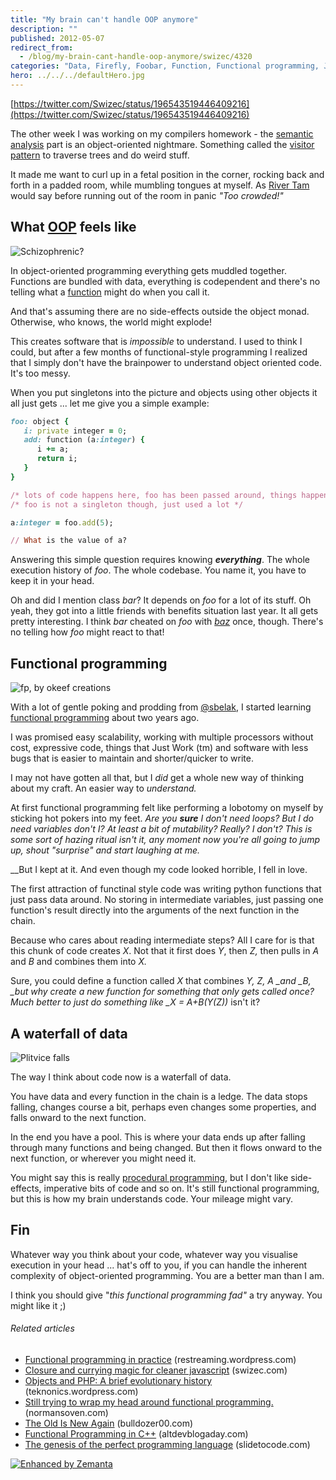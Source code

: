 ```yaml
---
title: "My brain can't handle OOP anymore"
description: ""
published: 2012-05-07
redirect_from:
  - /blog/my-brain-cant-handle-oop-anymore/swizec/4320
categories: "Data, Firefly, Foobar, Function, Functional programming, Joss Whedon, Languages, Object-oriented programming, Programming, River Tam, Uncategorized, Visitor pattern"
hero: ../../../defaultHero.jpg
---
```


[https://twitter.com/Swizec/status/196543519446409216](https://twitter.com/Swizec/status/196543519446409216)

The other week I was working on my compilers homework - the [semantic analysis](http://en.wikipedia.org/wiki/Compiler "Compiler") part is an object-oriented nightmare. Something called the [visitor pattern](http://en.wikipedia.org/wiki/Visitor_pattern "Visitor pattern") to traverse trees and do weird stuff.

It made me want to curl up in a fetal position in the corner, rocking back and forth in a padded room, while mumbling tongues at myself. As [River Tam](http://en.wikipedia.org/wiki/List_of_Firefly_characters "List of Firefly characters") would say before running out of the room in panic _"Too crowded!"_

## What [OOP](http://en.wikipedia.org/wiki/Object-oriented_programming "Object-oriented programming") feels like

![Schizophrenic?](https://swizec.com/wp-content/uploads/2012/05/Summer_Glau_as_River_Tam_in_Serenity_Wallpaper__yvt2-300x225.jpg "Schizophrenic?")

In object-oriented programming everything gets muddled together. Functions are bundled with data, everything is codependent and there's no telling what a [function](http://en.wikipedia.org/wiki/Function_%28mathematics%29 "Function (mathematics)") might do when you call it.

And that's assuming there are no side-effects outside the object monad. Otherwise, who knows, the world might explode!

This creates software that is _impossible_ to understand. I used to think I could, but after a few months of functional-style programming I realized that I simply don't have the brainpower to understand object oriented code. It's too messy.

When you put singletons into the picture and objects using other objects it all just gets ... let me give you a simple example:

```ruby
foo: object {
   i: private integer = 0;
   add: function (a:integer) {
      i += a;
      return i;
   }
}

/* lots of code happens here, foo has been passed around, things happened */
/* foo is not a singleton though, just used a lot */

a:integer = foo.add(5);

// What is the value of a?
```

Answering this simple question requires knowing _**everything**_. The whole execution history of _foo_. The whole codebase. You name it, you have to keep it in your head.

Oh and did I mention class _bar_? It depends on _foo_ for a lot of its stuff. Oh yeah, they got into a little friends with benefits situation last year. It all gets pretty interesting. I think _bar_ cheated on _foo_ with _[baz](http://en.wikipedia.org/wiki/Foobar "Foobar")_ once, though. There's no telling how _foo_ might react to that!

## Functional programming

![fp, by okeef creations](https://swizec.com/wp-content/uploads/2012/05/fp1.png "fp, by okeef creations")

With a lot of gentle poking and prodding from [@sbelak](http://twitter.com/sbelak), I started learning [functional programming](http://en.wikipedia.org/wiki/Functional_programming "Functional programming") about two years ago.

I was promised easy scalability, working with multiple processors without cost, expressive code, things that Just Work (tm) and software with less bugs that is easier to maintain and shorter/quicker to write.

I may not have gotten all that, but I _did_ get a whole new way of thinking about my craft. An easier way to _understand._

At first functional programming felt like performing a lobotomy on myself by sticking hot pokers into my feet. _Are you **sure** I don't need loops? But I do need variables don't I? At least a bit of mutability? Really? I don't? This is some sort of hazing ritual isn't it, any moment now you're all going to jump up, shout "surprise" and start laughing at me._

\_\_But I kept at it. And even though my code looked horrible, I fell in love.

The first attraction of functinal style code was writing python functions that just pass data around. No storing in intermediate variables, just passing one function's result directly into the arguments of the next function in the chain.

Because who cares about reading intermediate steps? All I care for is that this chunk of code creates _X_. Not that it first does _Y_, then _Z,_ then pulls in _A_ and _B_ and combines them into _X._

Sure, you could define a function called _X_ that combines _Y, Z, A \_and \_B, \_but why create a new function for something that only gets called once? Much better to just do something like \_X = A+B(Y(Z))_ isn't it?

## A waterfall of data

![Plitvice falls](https://swizec.com/wp-content/uploads/2012/05/waterfall-of-data.jpg "Plitvice falls")

The way I think about code now is a waterfall of data.

You have data and every function in the chain is a ledge. The data stops falling, changes course a bit, perhaps even changes some properties, and falls onward to the next function.

In the end you have a pool. This is where your data ends up after falling through many functions and being changed. But then it flows onward to the next function, or wherever you might need it.

You might say this is really [procedural programming](http://en.wikipedia.org/wiki/Procedural_programming "Procedural programming"), but I don't like side-effects, imperative bits of code and so on. It's still functional programming, but this is how my brain understands code. Your mileage might vary.

## Fin

Whatever way you think about your code, whatever way you visualise execution in your head ... hat's off to you, if you can handle the inherent complexity of object-oriented programming. You are a better man than I am.

I think you should give "_this functional programming fad"_ a try anyway. You might like it ;)

###### Related articles

- [Functional programming in practice](http://restreaming.wordpress.com/2012/03/16/functional-programming-in-practice/) (restreaming.wordpress.com)
- [Closure and currying magic for cleaner javascript](http://swizec.com/blog/closure-and-currying-magic-for-cleaner-javascript/swizec/3981) (swizec.com)
- [Objects and PHP: A brief evolutionary history](http://teknonics.wordpress.com/2012/05/04/objects-and-php-a-brief-evolutionary-history/) (teknonics.wordpress.com)
- [Still trying to wrap my head around functional programming.](http://normansoven.com/blog/still-trying-to-wrap-my-head-around-functional-programming/) (normansoven.com)
- [The Old Is New Again](http://bulldozer00.com/2012/05/05/the-old-is-new-again/) (bulldozer00.com)
- [Functional Programming in C++](http://www.altdevblogaday.com/2012/04/26/functional-programming-in-c/) (altdevblogaday.com)
- [The genesis of the perfect programming language](http://slidetocode.com/2012/05/06/the-perfect-programming-language/) (slidetocode.com)

[![Enhanced by Zemanta](https://img.zemanta.com/zemified_e.png?x-id=6209c6cc-944f-4b49-b45c-5467e35073f2)](http://www.zemanta.com/ "Enhanced by Zemanta")
